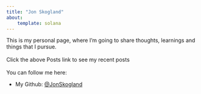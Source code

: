 ```yaml
---
title: "Jon Skogland"
about:
    template: solana
---
```


This is my personal page, where I'm going to share thoughts, learnings and things that I pursue.
<br/><br/>
Click the above Posts link to see my recent posts
<br/><br/>
You can follow me here:

- My Github: [@JonSkogland](https://github.com/JonSkogland)